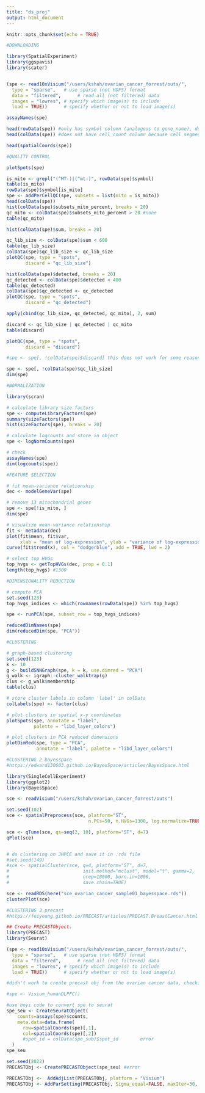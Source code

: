 ```yaml
---
title: "ds_proj"
output: html_document
---
```


```r
knitr::opts_chunk$set(echo = TRUE)
```


```r

#DOWNLOADING

library(SpatialExperiment)
library(ggspavis)
library(scater)


(spe <- read10xVisium("/users/kshah/ovarian_cancer_forrest/outs/",
  type = "sparse",   # use sparse (not HDF5) format
  data = "filtered",      # read all (not filtered) data
  images = "lowres", # specify which image(s) to include
  load = TRUE))      # specify whether or not to load image(s)

assayNames(spe)

head(rowData(spe)) #only has symbol column (analogous to gene_name), does not have feature_type
head(colData(spe)) #does not have cell count column because cell segmentation was not done

head(spatialCoords(spe))

```

```r

#QUALITY CONTROL

plotSpots(spe)

is_mito <- grepl("(^MT-)|(^mt-)", rowData(spe)$symbol)
table(is_mito)
rowData(spe)$symbol[is_mito]
spe <- addPerCellQC(spe, subsets = list(mito = is_mito))
head(colData(spe))
hist(colData(spe)$subsets_mito_percent, breaks = 20)
qc_mito <- colData(spe)$subsets_mito_percent > 28 #none
table(qc_mito)

hist(colData(spe)$sum, breaks = 20)

qc_lib_size <- colData(spe)$sum < 600
table(qc_lib_size)
colData(spe)$qc_lib_size <- qc_lib_size
plotQC(spe, type = "spots", 
       discard = "qc_lib_size")

hist(colData(spe)$detected, breaks = 20)
qc_detected <- colData(spe)$detected < 400
table(qc_detected)
colData(spe)$qc_detected <- qc_detected
plotQC(spe, type = "spots", 
       discard = "qc_detected")

apply(cbind(qc_lib_size, qc_detected, qc_mito), 2, sum)

discard <- qc_lib_size | qc_detected | qc_mito
table(discard)

plotQC(spe, type = "spots", 
       discard = "discard")

#spe <- spe[, !colData(spe)$discard] this does not work for some reason, but the genes are the same for lib size and detected, so i just removed them

spe <- spe[, !colData(spe)$qc_lib_size]
dim(spe)

```

```r

#NORMALIZATION

library(scran)

# calculate library size factors
spe <- computeLibraryFactors(spe)
summary(sizeFactors(spe))
hist(sizeFactors(spe), breaks = 20)

# calculate logcounts and store in object
spe <- logNormCounts(spe)

# check
assayNames(spe)
dim(logcounts(spe))
```


```r

#FEATURE SELECTION

# fit mean-variance relationship
dec <- modelGeneVar(spe)

# remove 13 mitochondrial genes
spe <- spe[!is_mito, ]
dim(spe)

# visualize mean-variance relationship
fit <- metadata(dec)
plot(fit$mean, fit$var, 
     xlab = "mean of log-expression", ylab = "variance of log-expression")
curve(fit$trend(x), col = "dodgerblue", add = TRUE, lwd = 2)

# select top HVGs
top_hvgs <- getTopHVGs(dec, prop = 0.1)
length(top_hvgs) #1300 
```


```r

#DIMENSIONALITY REDUCTION

# compute PCA
set.seed(123)
top_hvgs_indices <- which(rownames(rowData(spe)) %in% top_hvgs)

spe <- runPCA(spe, subset_row = top_hvgs_indices)

reducedDimNames(spe)
dim(reducedDim(spe, "PCA"))

```

```r

#CLUSTERING

# graph-based clustering
set.seed(123)
k <- 10
g <- buildSNNGraph(spe, k = k, use.dimred = "PCA")
g_walk <- igraph::cluster_walktrap(g)
clus <- g_walk$membership
table(clus)

# store cluster labels in column 'label' in colData
colLabels(spe) <- factor(clus)

# plot clusters in spatial x-y coordinates
plotSpots(spe, annotate = "label", 
          palette = "libd_layer_colors")

# plot clusters in PCA reduced dimensions
plotDimRed(spe, type = "PCA", 
           annotate = "label", palette = "libd_layer_colors")

```


```r

#CLUSTERING 2 bayesspace
#https://edward130603.github.io/BayesSpace/articles/BayesSpace.html

library(SingleCellExperiment)
library(ggplot2)
library(BayesSpace)

sce <- readVisium("/users/kshah/ovarian_cancer_forrest/outs")

set.seed(102)
sce <- spatialPreprocess(sce, platform="ST", 
                              n.PCs=50, n.HVGs=1300, log.normalize=TRUE)

sce <- qTune(sce, qs=seq(2, 10), platform="ST", d=7)
qPlot(sce)


# do clustering on JHPCE and save it in .rds file
#set.seed(149)
#sce <- spatialCluster(sce, q=4, platform="ST", d=7,
#                           init.method="mclust", model="t", gamma=2,
#                           nrep=10000, burn.in=1000,
#                           save.chain=TRUE)

sce <- readRDS(here("sce_ovarian_cancer_sample01_bayesspace.rds"))
clusterPlot(sce)

```


```r

#CLUSTERING 3 precast
#https://feiyoung.github.io/PRECAST/articles/PRECAST.BreastCancer.html

## Create PRECASTObject.
library(PRECAST)
library(Seurat)

(spe <- read10xVisium("/users/kshah/ovarian_cancer_forrest/outs/",
  type = "sparse",   # use sparse (not HDF5) format
  data = "filtered",      # read all (not filtered) data
  images = "lowres", # specify which image(s) to include
  load = TRUE))      # specify whether or not to load image(s)

#didn't work to create precast obj from the ovarian cancer data, checking to see that it works from dlpfc data

#spe <- Visium_humanDLPFC()

#use boyi code to convert spe to seurat
spe_seu <- CreateSeuratObject(
    counts=assays(spe)$counts,
    meta.data=data.frame(
      row=spatialCoords(spe)[,1],
      col=spatialCoords(spe)[,2])
      #spot_id = colData(spe_sub)$spot_id        error
  )
spe_seu

set.seed(2022)
PRECASTObj <- CreatePRECASTObject(spe_seu) #error

PRECASTObj <-  AddAdjList(PRECASTObj, platform = "Visium")
PRECASTObj <- AddParSetting(PRECASTObj, Sigma_equal=FALSE, maxIter=30, verbose=TRUE)


```






